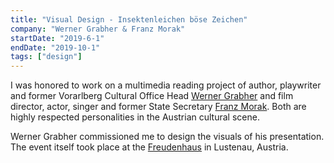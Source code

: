 ```yaml
---
title: "Visual Design - Insektenleichen böse Zeichen"
company: "Werner Grabher & Franz Morak"
startDate: "2019-6-1"
endDate: "2019-10-1"
tags: ["design"]
---
```


I was honored to work on a multimedia reading project of author, playwriter and former Vorarlberg Cultural Office Head [Werner Grabher](https://de.wikipedia.org/wiki/Werner_Grabher) and film director, actor, singer and former State Secretary [Franz Morak](https://www.franzmorak.at/).
Both are highly respected personalities in the Austrian cultural scene.

Werner Grabher commissioned me to design the visuals of his presentation.
The event itself took place at the [Freudenhaus](https://freudenhaus.or.at/) in Lustenau, Austria.
